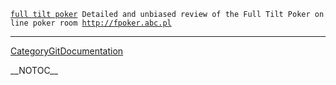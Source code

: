  <a href=http://fpoker.abc.pl>full tilt poker</a> Detailed and unbiased review of the Full Tilt Poker online poker room http://fpoker.abc.pl
----
[[CategoryGitDocumentation]]

__NOTOC__